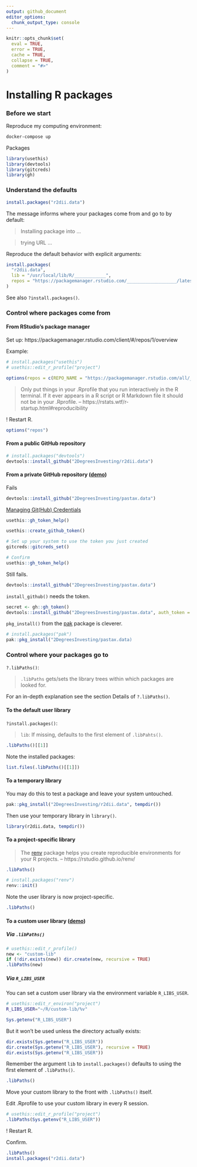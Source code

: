 ```yaml
---
output: github_document
editor_options: 
  chunk_output_type: console
---
```


```r
knitr::opts_chunk$set(
  eval = TRUE,
  error = TRUE,
  cache = TRUE,
  collapse = TRUE,
  comment = "#>"
)
```

# Installing R packages

### Before we start

Reproduce my computing environment:

```bash
docker-compose up
```

Packages

```r
library(usethis)
library(devtools)
library(gitcreds)
library(gh)
```

### Understand the defaults

```r
install.packages("r2dii.data")
```

The message informs where your packages come from and go to by default:

> Installing package into ...

> trying URL ...

Reproduce the default behavior with explicit arguments:

```r
install.packages(
  "r2dii.data", 
  lib = "/usr/local/lib/R/____________", 
  repos = "https://packagemanager.rstudio.com/___________________/latest"
)
```

See also `?install.packages()`.

### Control where packages come from

#### From RStudio's package manager

Set up: https://packagemanager.rstudio.com/client/#/repos/1/overview

Example:

```r
# install.packages("usethis")
# usethis::edit_r_profile("project")

options(repos = c(REPO_NAME = "https://packagemanager.rstudio.com/all/__linux__/focal/latest"))
```

> Only put things in your .Rprofile that you run interactively in the R
terminal. If it ever appears in a R script or R Markdown file it should not be
in your .Rprofile. -- https://rstats.wtf/r-startup.html#reproducibility

! Restart R.

```r
options("repos")
```

#### From a public GitHub repository

```r
# install.packages("devtools")
devtools::install_github("2DegreesInvesting/r2dii.data")
```

#### From a private GitHub repository ([demo](https://youtu.be/LvzljgPrsjg))

Fails

```r
devtools::install_github("2DegreesInvesting/pastax.data")
```

[Managing Git(Hub) Credentials](https://usethis.r-lib.org/articles/git-credentials.html)

```r
usethis::gh_token_help()

usethis::create_github_token()

# Set up your system to use the token you just created
gitcreds::gitcreds_set()

# Confirm
usethis::gh_token_help()
```

Still fails.

```r
devtools::install_github("2DegreesInvesting/pastax.data")
```

`install_github()` needs the token.

```r
secret <- gh::gh_token()
devtools::install_github("2DegreesInvesting/pastax.data", auth_token = secret)
```

`pkg_install()` from the [pak](https://pak.r-lib.org/) package is cleverer.

```r
# install.packages("pak")
pak::pkg_install("2DegreesInvesting/pastax.data)
```

### Control where your packages go to

`?.libPaths()`:

> `.libPaths` gets/sets the library trees within which packages are looked for.

For an in-depth explanation see the section Details of `?.libPaths()`.

#### To the default user library

`?install.packages()`:

> `lib`: If missing, defaults to the first element of `.libPahts()`.

```r
.libPaths()[[1]]
```

Note the installed packages:

```r
list.files(.libPaths()[[1]])
```

#### To a temporary library

You may do this to test a package and leave your system untouched.

```r
pak::pkg_install("2DegreesInvesting/r2dii.data", tempdir())
```

Then use your temporary library in `library()`.

```r
library(r2dii.data, tempdir())
```

#### To a project-specific library

> The [renv](https://rstudio.github.io/renv/) package helps you create
reproducible environments for your R projects. --
https://rstudio.github.io/renv/

```r
.libPaths()

# install.packages("renv")
renv::init()    
```

Note the user library is now project-specific.

```r
.libPaths()
```

#### To a custom user library ([demo](https://youtu.be/sbp5Q8niTho))

##### Via `.libPaths()`

```r
# usethis::edit_r_profile()
new <- "custom-lib"
if (!dir.exists(new)) dir.create(new, recursive = TRUE)
.libPaths(new)
```

##### Via `R_LIBS_USER`

You can set a custom user library via the environment variable `R_LIBS_USER`.

```bash
# usethis::edit_r_environ("project")
R_LIBS_USER="~/R/custom-lib/%v"
```

```r
Sys.getenv("R_LIBS_USER")
```

But it won't be used unless the directory actually exists:

```r
dir.exists(Sys.getenv("R_LIBS_USER"))
dir.create(Sys.getenv("R_LIBS_USER"), recursive = TRUE)
dir.exists(Sys.getenv("R_LIBS_USER"))
```

Remember the argument `lib` to `install.packages()` defaults to using the first
element of `.libPaths()`. 

```r
.libPaths()
```

Move your custom library to the front with `.libPaths()` itself. 

Edit .Rprofile to use your custom library in every R session.

```r
# usethis::edit_r_profile("project")
.libPaths(Sys.getenv("R_LIBS_USER"))
```

! Restart R.

Confirm.

```r
.libPaths()
install.packages("r2dii.data")
```
